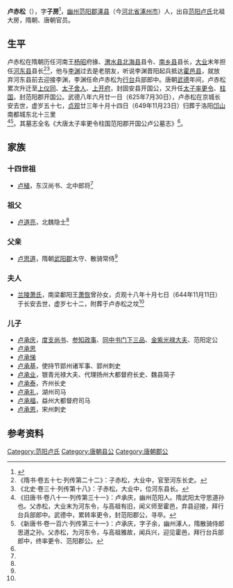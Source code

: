 '''卢赤松'''（{{bd|569年||625年|7月30日|}}），字'''子房'''<ref name=autogenerated1>{{Cite book | author = 赵文成，赵君平编选 | title = 《新出唐墓志百种》 | location =  杭州市 | publisher = 西泠印社出版社  | date = 2010年11月 | pages =10-11 |ISBN =978-7-80735-895-4| accessdate = 2014-07-28 | url = | language= zh-cn| quote = }}</ref>，[[幽州|幽州]][[范阳郡|范阳郡]][[涿县|涿县]]（今[[河北省|河北省]][[涿州市|涿州市]]）人，出自[[范阳卢氏|范阳卢氏]]北祖大房，隋朝、唐朝官员。

==生平==
卢赤松在隋朝历任河南王[[杨昭|杨昭]]府掾、[[渭水县|渭水县]][[北海县|北海县]]县令、[[南乡县|南乡县]]县长，[[大业_(年号)|大业]]末年担任[[河东县|河东县]]县长<ref>《隋书·卷五十七·列传第二十二》：子赤松，大业中，官至河东长史。</ref><ref>《北史·卷三十·列传第十八》：子赤松，大业中，位河东县长。</ref>，他与[[李渊|李渊]]过去是老朋友，听说李渊晋阳起兵抵达[[霍邑县|霍邑县]]，就放弃河东县前去迎接李渊，李渊任命卢赤松为[[行台|行台]]兵部郎中。唐朝[[武德|武德]]年间，卢赤松累次升迁至[[上仪同|上仪同]]、[[太子舍人|太子舍人]]、[[上开府|上开府]]，封固安县开国公，又升任[[太子率更令|太子率更令]]、[[柱国|柱国]]，封范阳郡开国公。武德八年六月廿一日（625年7月30日），卢赤松在京城长安去世，虚岁五十七，[[贞观_(唐朝)|贞观]]廿三年十月十四日（649年11月23日）归葬于洛阳[[邙山|邙山]]南都城东北十三里<ref>《旧唐书·卷八十一·列传第三十一》：卢承庆，幽州范阳人。隋武阳太守思道孙也。父赤松，大业末为河东令，与高祖有旧，闻义师至霍邑，弃县迎接，拜行台兵部郎中。武德中，累转率更令，封范阳郡公，寻卒。</ref><ref>《新唐书·卷一百六·列传第三十一》：卢承庆，字子余，幽州涿人，隋散骑侍郎思道之孙。父赤松，为河东令，与高祖雅故，闻兵兴，迎见霍邑，拜行台兵部郎中，终率更令、范阳郡公。</ref>。其墓志全名《大唐太子率更令柱国范阳郡开国公卢公墓志》<ref name=autogenerated1/>。

==家族==
{{main|范阳卢氏世系图}}

===十四世祖===
*[[卢植|卢植]]，东汉尚书、北中郎将<ref name=autogenerated1/>

===祖父===
*[[卢道亮|卢道亮]]，北魏隐士<ref name=autogenerated1/>

===父亲===
*[[卢思道|卢思道]]，隋朝[[武阳郡|武阳郡]]太守、散骑常侍<ref name=autogenerated1/>

===夫人===
*[[兰陵萧氏|兰陵萧氏]]，南梁鄱阳王[[萧恢|萧恢]]曾孙女，贞观十八年十月七日（644年11月11日）于长安去世，虚岁七十二，附葬于卢赤松之坟<ref name=autogenerated1/>

===儿子===
*[[卢承庆|卢承庆]]，[[度支尚书|度支尚书]]、[[参知政事|参知政事]]、[[同中书门下三品|同中书门下三品]]、[[金紫光禄大夫|金紫光禄大夫]]、范阳定公
*[[卢承思|卢承思]]
*[[卢承悌|卢承悌]]
*[[卢承基|卢承基]]，使持节郢州诸军事、郢州刺史
*[[卢承业|卢承业]]，银青光禄大夫、代理扬州大都督府长史、魏县简子
*[[卢承泰|卢承泰]]，齐州长史
*[[卢承礼|卢承礼]]，湖州司马
*[[卢承福|卢承福]]，益州大都督府司马
*[[卢承恩|卢承恩]]，宋州刺史

==参考资料==
{{reflist}}

[[Category:范阳卢氏|Category:范阳卢氏]]
[[Category:唐朝县公|Category:唐朝县公]]
[[Category:唐朝郡公|Category:唐朝郡公]]